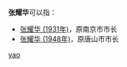 '''张耀华'''可以指：
* [[张耀华_(1931年)|张耀华 (1931年)]]，原南京市市长
* [[张耀华_(1948年)|张耀华 (1948年)]]，原唐山市市长

{{disambig}}

[[Category:三字张姓人名消歧义|yao]]